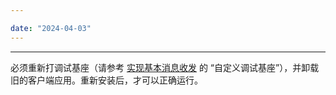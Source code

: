 ```yaml
---

date: "2024-04-03"
---
```


<Title>更新 ZIM SDK 版本后，需要重新打基座吗?</Title>



- - -
 
必须重新打调试基座（请参考 [实现基本消息收发](https://doc-zh.zego.im/article/15349#2_4) 的 “自定义调试基座”），并卸载旧的客户端应用。重新安装后，才可以正确运行。